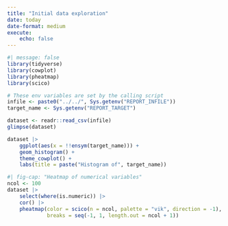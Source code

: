 ```yaml
---
title: "Initial data exploration"
date: today
date-format: medium
execute:
    echo: false
---
```


```r
#| message: false
library(tidyverse)
library(cowplot)
library(pheatmap)
library(scico)

# These env variables are set by the calling script
infile <- paste0("../../", Sys.getenv("REPORT_INFILE"))
target_name <- Sys.getenv("REPORT_TARGET")

dataset <- readr::read_csv(infile)
glimpse(dataset)
```


```r
dataset |> 
    ggplot(aes(x = !!ensym(target_name))) +
    geom_histogram() + 
    theme_cowplot() +
    labs(title = paste("Histogram of", target_name))
```

```r
#| fig-cap: "Heatmap of numerical variables"
ncol <- 100
dataset |> 
    select(where(is.numeric)) |> 
    cor() |> 
    pheatmap(color = scico(n = ncol, palette = "vik", direction = -1),
             breaks = seq(-1, 1, length.out = ncol + 1)) 
```
